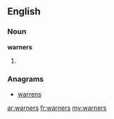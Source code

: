 ==English==

===Noun===
'''warners'''
# {{plural of|[[warner]]}}

===Anagrams===
* [[warrens#English|warrens]]

[[ar:warners]]
[[fr:warners]]
[[my:warners]]